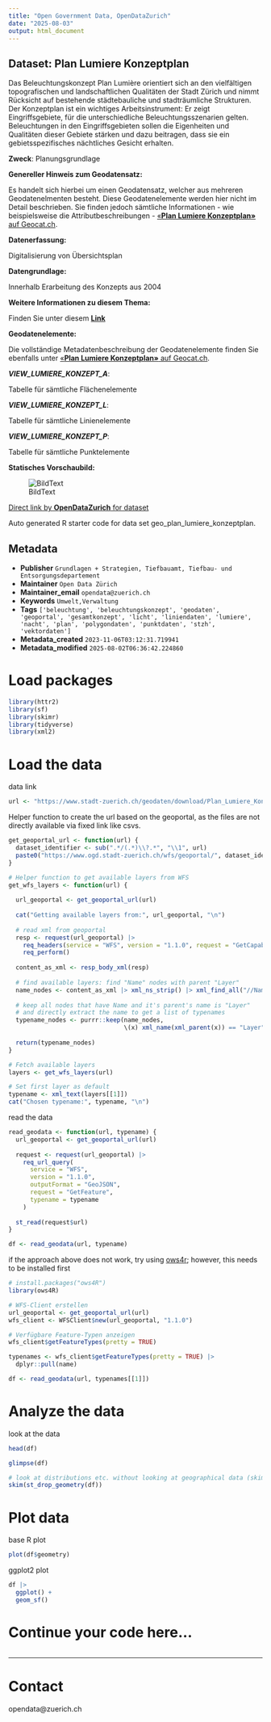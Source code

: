 ```yaml
---
title: "Open Government Data, OpenDataZurich"
date: "2025-08-03"
output: html_document
---
```


## Dataset: Plan Lumiere Konzeptplan

Das Beleuchtungskonzept Plan Lumière orientiert sich an den vielfältigen topografischen und landschaftlichen Qualitäten der Stadt Zürich und nimmt Rücksicht auf bestehende städtebauliche und stadträumliche Strukturen. Der Konzeptplan ist ein wichtiges Arbeitsinstrument: Er zeigt Eingriffsgebiete, für die unterschiedliche Beleuchtungsszenarien gelten. Beleuchtungen in den Eingriffsgebieten sollen die Eigenheiten und Qualitäten dieser Gebiete stärken und dazu beitragen, dass sie ein gebietsspezifisches nächtliches Gesicht erhalten.

**Zweck**: Planungsgrundlage

**Genereller Hinweis zum Geodatensatz:**

Es handelt sich hierbei um einen Geodatensatz, welcher aus mehreren Geodatenelmenten besteht. Diese Geodatenelemente werden hier nicht im Detail beschrieben. Sie finden jedoch sämtliche Informationen - wie beispielsweise die Attributbeschreibungen - [«**Plan Lumiere Konzeptplan»** auf Geocat.ch](https://www.geocat.ch/geonetwork/srv/ger/catalog.search#/metadata/bb8cd816-7831-4e36-a9b7-fd9d1d8cf709).
			   

**Datenerfassung:**

Digitalisierung von Übersichtsplan

**Datengrundlage:**

Innerhalb Erarbeitung des Konzepts aus 2004

**Weitere Informationen zu diesem Thema:**

Finden Sie unter diesem [**Link**](https://www.stadt-zuerich.ch/de/planen-und-bauen/stadtplanung/strategien-und-konzepte/plan-lumiere.html)

**Geodatenelemente:**

Die vollständige Metadatenbeschreibung der Geodatenelemente finden Sie ebenfalls unter [«**Plan Lumiere Konzeptplan»** auf Geocat.ch](https://www.geocat.ch/geonetwork/srv/ger/md.viewer#/full_view/bb8cd816-7831-4e36-a9b7-fd9d1d8cf709).

***VIEW_LUMIERE_KONZEPT_A***: 

Tabelle für sämtliche Flächenelemente 


***VIEW_LUMIERE_KONZEPT_L***: 

Tabelle für sämtliche Linienelemente 


***VIEW_LUMIERE_KONZEPT_P***: 

Tabelle für sämtliche Punktelemente 




**Statisches Vorschaubild:**

![BildText](https://www.gis.stadt-zuerich.ch/zueriplan_docs/geocat/bb8cd816-7831-4e36-a9b7-fd9d1d8cf709.png)



[Direct link by **OpenDataZurich** for dataset](https://data.stadt-zuerich.ch/dataset/geo_plan_lumiere_konzeptplan)

Auto generated R starter code for data set geo_plan_lumiere_konzeptplan.

## Metadata

- **Publisher** `Grundlagen + Strategien, Tiefbauamt, Tiefbau- und Entsorgungsdepartement`
- **Maintainer** `Open Data Zürich`
- **Maintainer_email** `opendata@zuerich.ch`
- **Keywords** `Umwelt,Ver­walt­ung`
- **Tags** `['beleuchtung', 'beleuchtungskonzept', 'geodaten', 'geoportal', 'gesamtkonzept', 'licht', 'liniendaten', 'lumiere', 'nacht', 'plan', 'polygondaten', 'punktdaten', 'stzh', 'vektordaten']`
- **Metadata_created** `2023-11-06T03:12:31.719941`
- **Metadata_modified** `2025-08-02T06:36:42.224860`


# Load packages

```r
library(httr2)
library(sf)
library(skimr)
library(tidyverse)
library(xml2)
```

# Load the data

data link
```r
url <- "https://www.stadt-zuerich.ch/geodaten/download/Plan_Lumiere_Konzeptplan?format=geojson_link"
```


Helper function to create the url based on the geoportal, as the files are not directly available via fixed link like csvs.
```r
get_geoportal_url <- function(url) {
  dataset_identifier <- sub(".*/(.*)\\?.*", "\\1", url)
  paste0("https://www.ogd.stadt-zuerich.ch/wfs/geoportal/", dataset_identifier)
}
```

```r
# Helper function to get available layers from WFS
get_wfs_layers <- function(url) {
  
  url_geoportal <- get_geoportal_url(url)
  
  cat("Getting available layers from:", url_geoportal, "\n")
  
  # read xml from geoportal
  resp <- request(url_geoportal) |> 
    req_headers(service = "WFS", version = "1.1.0", request = "GetCapabilities") |> 
    req_perform()
  
  content_as_xml <- resp_body_xml(resp)
  
  # find available layers: find "Name" nodes with parent "Layer"
  name_nodes <- content_as_xml |> xml_ns_strip() |> xml_find_all("//Name")
  
  # keep all nodes that have Name and it's parent's name is "Layer"
  # and directly extract the name to get a list of typenames
  typename_nodes <- purrr::keep(name_nodes,
                                \(x) xml_name(xml_parent(x)) == "Layer")
  
  return(typename_nodes)
}

# Fetch available layers
layers <- get_wfs_layers(url)

# Set first layer as default
typename <- xml_text(layers[[1]])
cat("Chosen typename:", typename, "\n")
```

read the data
```r
read_geodata <- function(url, typename) {
  url_geoportal <- get_geoportal_url(url)
  
  request <- request(url_geoportal) |>
    req_url_query(
      service = "WFS",
      version = "1.1.0",
      outputFormat = "GeoJSON",
      request = "GetFeature",
      typename = typename
    )
  
  st_read(request$url)
}

df <- read_geodata(url, typename)
```

if the approach above does not work, try using [ows4r](https://eblondel.github.io/ows4R/); however, this needs to be installed first
```r
# install.packages("ows4R")
library(ows4R)

# WFS-Client erstellen
url_geoportal <- get_geoportal_url(url)
wfs_client <- WFSClient$new(url_geoportal, "1.1.0")

# Verfügbare Feature-Typen anzeigen
wfs_client$getFeatureTypes(pretty = TRUE)

typenames <- wfs_client$getFeatureTypes(pretty = TRUE) |> 
  dplyr::pull(name)

df <- read_geodata(url, typenames[[1]])
```

# Analyze the data

look at the data
```r
head(df)
```

```r
glimpse(df)
```

```r
# look at distributions etc. without looking at geographical data (skim cannot deal with geometries)
skim(st_drop_geometry(df))
```

# Plot data

base R plot
```r
plot(df$geometry)
```

ggplot2 plot
```r
df |>
  ggplot() +
  geom_sf()
```

# Continue your code here...

```r

```

------------------------------------------------------------------------

# Contact

opendata@zuerich.ch
